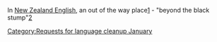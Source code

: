 {{nolanguage/box}}
[[Category:Requests for language cleanup January]]
{{rfc}}
In [[New Zealand English]], an out of the way place[http://www.gov-gen.govt.nz/gg/speeches.asp?type=archive&ID=163] - "beyond the black stump"[http://www.fourcorners.co.nz/new-zealand/language/]